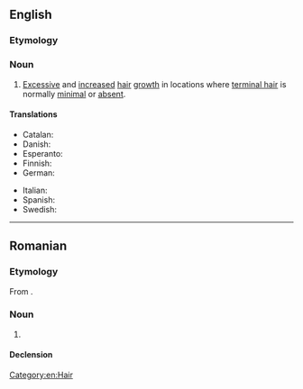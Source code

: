 ==English==
{{wikipedia}}

===Etymology===
{{suffix|en|hirsute|ism}}

===Noun===
{{en-noun|-|s}}

# {{lb|en|dermatology}} [[excessive|Excessive]] and [[increased]] [[hair]] [[growth]] in locations where [[terminal hair]] is normally [[minimal]] or [[absent]].

====Translations====
{{trans-top|excessive and increased hair growth}}
* Catalan: {{t|ca|hirsutisme|m}}
* Danish: {{t|da|hirsutisme|c}}
* Esperanto: {{t|eo|hirtismo}}
* Finnish: {{t+|fi|hirsutismi}}
* German: {{t+|de|Hirsutismus|m}}
{{trans-mid}}
* Italian: {{t+|it|irsutismo|m}}
* Spanish: {{t+|es|hirsutismo|m}}
* Swedish: {{t+|sv|hirsutism|c}}
{{trans-bottom}}

[[Category:en:Hair]]

----

==Romanian==

===Etymology===
From {{bor|ro|fr|hirsutisme}}.

===Noun===
{{ro-noun|n|-}}

# {{l|en|hirsutism}}

====Declension====
{{ro-noun-n|n=sg}}